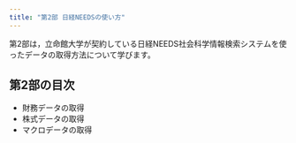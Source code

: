 ```yaml
---
title: "第2部 日経NEEDSの使い方"
---
```



第2部は，立命館大学が契約している日経NEEDS社会科学情報検索システムを使ったデータの取得方法について学びます。


## 第2部の目次

- 財務データの取得
- 株式データの取得
- マクロデータの取得
